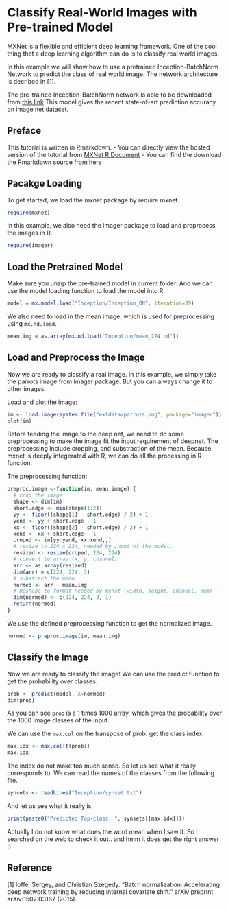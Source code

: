 Classify Real-World Images with Pre-trained Model
=================================================

MXNet is a flexible and efficient deep learning framework. One of the cool thing that a deep learning
algorithm can do is to classify real world images.

In this example we will show how to use a pretrained Inception-BatchNorm Network to predict the class of
real world image. The network architecture is decribed in [1].

The pre-trained Inception-BatchNorm network is able to be downloaded from [this link](http://webdocs.cs.ualberta.ca/~bx3/data/Inception.zip)
This model gives the recent state-of-art prediction accuracy on image net dataset.

Preface
-------
This tutorial is written in Rmarkdown.
- You can directly view the hosted version of the tutorial from [MXNet R Document](http://mxnet.readthedocs.org/en/latest/R-package/classifyRealImageWithPretrainedModel.html)
- You can find the download the Rmarkdown source from [here](https://github.com/dmlc/mxnet/blob/master/R-package/vignettes/classifyRealImageWithPretrainedModel.Rmd)

Pacakge Loading
---------------
To get started, we load the mxnet package by require mxnet.
```r
require(mxnet)
```

In this example, we also need the imager package to load and preprocess the images in R.

```r
require(imager)
```

Load the Pretrained Model
-------------------------
Make sure you unzip the pre-trained model in current folder. And we can use the model
loading function to load the model into R.

```r
model = mx.model.load("Inception/Inception_BN", iteration=39)
```

We also need to load in the mean image, which is used for preprocessing using ```mx.nd.load```.

```r
mean.img = as.array(mx.nd.load("Inception/mean_224.nd"))
```

Load and Preprocess the Image
-----------------------------
Now we are ready to classify a real image. In this example, we simply take the parrots image
from imager package. But you can always change it to other images.

Load and plot the image:

```r
im <- load.image(system.file("extdata/parrots.png", package="imager"))
plot(im)
```

Before feeding the image to the deep net, we need to do some preprocessing
to make the image fit the input requirement of deepnet. The preprocessing
include cropping, and substraction of the mean.
Because mxnet is deeply integerated with R, we can do all the processing in R function.

The preprocessing function:

```r
preproc.image <-function(im, mean.image) {
  # crop the image
  shape <- dim(im)
  short.edge <- min(shape[1:2])
  yy <- floor((shape[1] - short.edge) / 2) + 1
  yend <- yy + short.edge - 1
  xx <- floor((shape[2] - short.edge) / 2) + 1
  xend <- xx + short.edge - 1
  croped <- im[yy:yend, xx:xend,,]
  # resize to 224 x 224, needed by input of the model.
  resized <- resize(croped, 224, 224)
  # convert to array (x, y, channel)
  arr <- as.array(resized)
  dim(arr) = c(224, 224, 3)
  # substract the mean
  normed <- arr - mean.img
  # Reshape to format needed by mxnet (width, height, channel, num)
  dim(normed) <- c(224, 224, 3, 1)
  return(normed)
}
```

We use the defined preprocessing function to get the normalized image.

```r
normed <- preproc.image(im, mean.img)
```

Classify the Image
------------------
Now we are ready to classify the image! We can use the predict function
to get the probability over classes.

```r
prob <- predict(model, X=normed)
dim(prob)
```

As you can see ```prob``` is a 1 times 1000 array, which gives the probability
over the 1000 image classes of the input.

We can use the ```max.col``` on the transpose of prob. get the class index.
```r
max.idx <- max.col(t(prob))
max.idx
```

The index do not make too much sense. So let us see what it really corresponds to.
We can read the names of the classes from the following file.

```r
synsets <- readLines("Inception/synset.txt")
```

And let us see what it really is

```r
print(paste0("Predicted Top-class: ", synsets[[max.idx]]))
```

Actually I do not know what does the word mean when I saw it.
So I searched on the web to check it out.. and hmm it does get the right answer :)

Reference
---------
[1] Ioffe, Sergey, and Christian Szegedy. "Batch normalization: Accelerating deep network training by reducing internal covariate shift." arXiv preprint arXiv:1502.03167 (2015).
